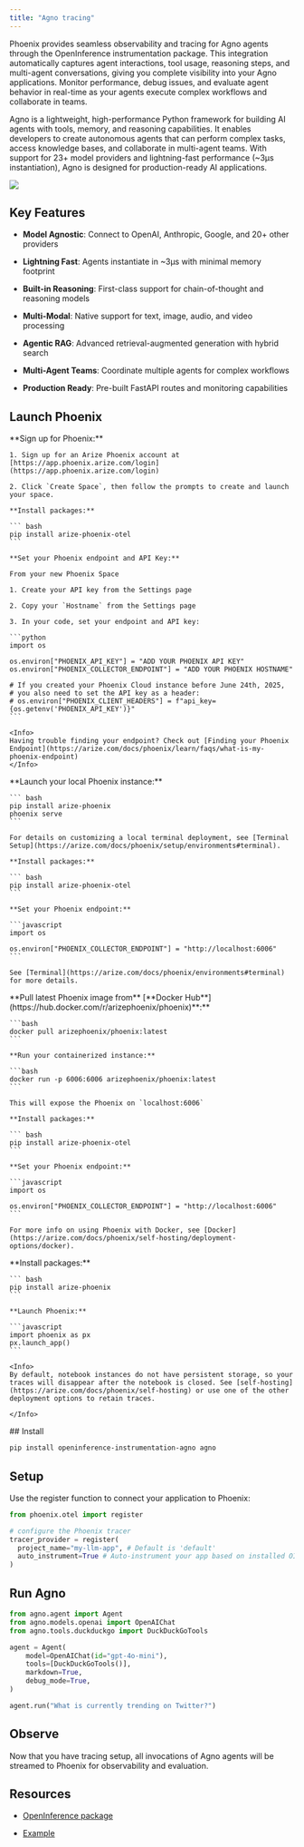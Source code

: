 ```yaml
---
title: "Agno tracing"
---
```


Phoenix provides seamless observability and tracing for Agno agents through the OpenInference instrumentation package. This integration automatically captures agent interactions, tool usage, reasoning steps, and multi-agent conversations, giving you complete visibility into your Agno applications. Monitor performance, debug issues, and evaluate agent behavior in real-time as your agents execute complex workflows and collaborate in teams.

Agno is a lightweight, high-performance Python framework for building AI agents with tools, memory, and reasoning capabilities. It enables developers to create autonomous agents that can perform complex tasks, access knowledge bases, and collaborate in multi-agent teams. With support for 23+ model providers and lightning-fast performance (\~3μs instantiation), Agno is designed for production-ready AI applications.
<Frame caption="Agno Traces in Phoenix">
  <img src="https://storage.googleapis.com/arize-phoenix-assets/assets/images/phoenix-docs-images/agno-example-trace.png" />
</Frame>

## Key Features

* **Model Agnostic**: Connect to OpenAI, Anthropic, Google, and 20+ other providers

* **Lightning Fast**: Agents instantiate in \~3μs with minimal memory footprint

* **Built-in Reasoning**: First-class support for chain-of-thought and reasoning models

* **Multi-Modal**: Native support for text, image, audio, and video processing

* **Agentic RAG**: Advanced retrieval-augmented generation with hybrid search

* **Multi-Agent Teams**: Coordinate multiple agents for complex workflows

* **Production Ready**: Pre-built FastAPI routes and monitoring capabilities

## Launch Phoenix

<Tabs>
  <Tab title="Phoenix Cloud">
    **Sign up for Phoenix:**

    1. Sign up for an Arize Phoenix account at [https://app.phoenix.arize.com/login](https://app.phoenix.arize.com/login)

    2. Click `Create Space`, then follow the prompts to create and launch your space.

    **Install packages:**

    ``` bash
    pip install arize-phoenix-otel
    ```

    **Set your Phoenix endpoint and API Key:**

    From your new Phoenix Space

    1. Create your API key from the Settings page

    2. Copy your `Hostname` from the Settings page

    3. In your code, set your endpoint and API key:

    ```python
    import os

    os.environ["PHOENIX_API_KEY"] = "ADD YOUR PHOENIX API KEY"
    os.environ["PHOENIX_COLLECTOR_ENDPOINT"] = "ADD YOUR PHOENIX HOSTNAME"

    # If you created your Phoenix Cloud instance before June 24th, 2025,
    # you also need to set the API key as a header:
    # os.environ["PHOENIX_CLIENT_HEADERS"] = f"api_key={os.getenv('PHOENIX_API_KEY')}"
    ```

    <Info>
    Having trouble finding your endpoint? Check out [Finding your Phoenix Endpoint](https://arize.com/docs/phoenix/learn/faqs/what-is-my-phoenix-endpoint)
    </Info>
  </Tab>
  <Tab title="Command Line">
    **Launch your local Phoenix instance:**

    ``` bash
    pip install arize-phoenix
    phoenix serve
    ```

    For details on customizing a local terminal deployment, see [Terminal Setup](https://arize.com/docs/phoenix/setup/environments#terminal).

    **Install packages:**

    ``` bash
    pip install arize-phoenix-otel
    ```

    **Set your Phoenix endpoint:**

    ```javascript
    import os

    os.environ["PHOENIX_COLLECTOR_ENDPOINT"] = "http://localhost:6006"
    ```

    See [Terminal](https://arize.com/docs/phoenix/environments#terminal) for more details.
  </Tab>
  <Tab title="Docker">
    **Pull latest Phoenix image from** [**Docker Hub**](https://hub.docker.com/r/arizephoenix/phoenix)**:**

    ```bash
    docker pull arizephoenix/phoenix:latest
    ```

    **Run your containerized instance:**

    ```bash
    docker run -p 6006:6006 arizephoenix/phoenix:latest
    ```

    This will expose the Phoenix on `localhost:6006`

    **Install packages:**

    ``` bash
    pip install arize-phoenix-otel
    ```

    **Set your Phoenix endpoint:**

    ```javascript
    import os

    os.environ["PHOENIX_COLLECTOR_ENDPOINT"] = "http://localhost:6006"
    ```

    For more info on using Phoenix with Docker, see [Docker](https://arize.com/docs/phoenix/self-hosting/deployment-options/docker).
  </Tab>
    <Tab title="Notebook">
    **Install packages:**

    ``` bash
    pip install arize-phoenix
    ```

    **Launch Phoenix:**

    ```javascript
    import phoenix as px
    px.launch_app()
    ```

    <Info>
    By default, notebook instances do not have persistent storage, so your traces will disappear after the notebook is closed. See [self-hosting](https://arize.com/docs/phoenix/self-hosting) or use one of the other deployment options to retain traces.

    </Info>
  </Tab>
</Tabs>
## Install

```bash
pip install openinference-instrumentation-agno agno
```

## Setup

Use the register function to connect your application to Phoenix:

```python
from phoenix.otel import register

# configure the Phoenix tracer
tracer_provider = register(
  project_name="my-llm-app", # Default is 'default'
  auto_instrument=True # Auto-instrument your app based on installed OI dependencies
)
```

## Run Agno

```python
from agno.agent import Agent
from agno.models.openai import OpenAIChat
from agno.tools.duckduckgo import DuckDuckGoTools

agent = Agent(
    model=OpenAIChat(id="gpt-4o-mini"),
    tools=[DuckDuckGoTools()],
    markdown=True,
    debug_mode=True,
)

agent.run("What is currently trending on Twitter?")
```

## Observe

Now that you have tracing setup, all invocations of Agno agents will be streamed to Phoenix for observability and evaluation.

## Resources

* [OpenInference package](https://pypi.org/project/openinference-instrumentation-agno/)

* [Example](https://github.com/Arize-ai/openinference/tree/main/python/instrumentation/openinference-instrumentation-agno)


